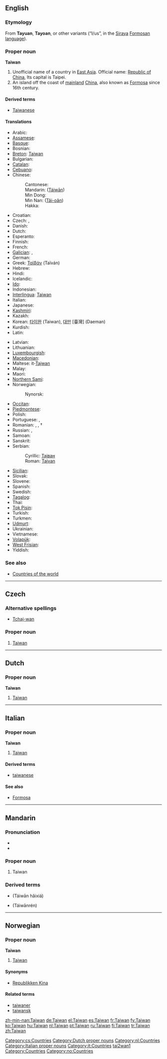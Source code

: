 {{see|Taiwán}}
==English==

===Etymology===
From '''Tayuan''', '''Tayoan''', or other variants (“I/us”, in the [[w:Siraya people|Siraya]] [[w:Formosan languages|Formosan language]]).

===Proper noun===
{{wikipedia}}
'''Taiwan'''

# Unofficial name of a country in [[East Asia]]. Official name: [[Republic of China]], Its capital is Taipei.
# An island off the coast of [[mainland]] [[China]], also known as [[Formosa]] since 16th century.

====Derived terms====
* [[Taiwanese]]

====Translations====
{{top}}
* Arabic: {{t|ar|تايوان|sc=Arab|tr=taiwān}}
* [[Assamese]]: {{t|as|টাইৱান}}
* [[Basque]]: {{t|eu|Taiwan}}
* Bosnian: {{t-|bs|Tajvan|m}}
* [[Breton]]: [[#Breton|Taiwan]]
* Bulgarian: {{t|bg|Тайван}}
* [[Catalan]]: {{t|ca|Taiwan}}
* [[Cebuano]]: {{t|ceb|Taiwan}}
* Chinese:
*: Cantonese: {{t|zh-yue|台灣}}
*: Mandarin: {{zh-ts|[[臺灣]] or [[台灣]]|[[台湾]]}} ([[Táiwān]])
*: Min Dong: {{t|cdo|Dài-uăng}}
*: Min Nan: {{zh-ts|[[臺灣]] or [[台灣]]|[[台湾]]}} ([[Tâi-oân]])
*: Hakka: {{t|hak|Thòi-vàn}}
* Croatian: {{t-|hr|Tajvan|m}}
* Czech: {{t-|cs|Tchaj-wan|m}}, {{t-|cs|Taiwan|m}}
* Danish: {{t-|da|Taiwan}}
* Dutch: {{t-|nl|Taiwan}}
* Esperanto: {{t|eo|Tajvano}}
* Finnish: {{t+|fi|Taiwan}}
* French: {{t+|fr|Taïwan|f}}
* [[Galician]]: {{t|gl|Taiwan}}, {{t|gl|Taiwán}}
* German: {{t+|de|Taiwan}}
* Greek: [[Ταϊβάν]] (Taïván) {{f}}
* Hebrew: {{t|he|הרפובליקה הסינית}}
* Hindi: {{t|hi|ताइवान}}
* Icelandic: {{t|is|Tævan}}
* [[Ido]]: {{t|io|Taiwan}}
* Indonesian: {{t-|id|Taiwan|xs=Indonesian}}
* [[Interlingua]]: [[#Interlingua|Taiwan]]
* Italian: {{t-|it|Taiwan}}
* Japanese: {{t|ja|台湾|tr=[[たいわん]], Taiwan|sc=Jpan}}
* [[Kashmiri]]: {{t|ks|तैवान}}
* Kazakh: {{t|kk|Тайуан}}
* Korean: [[타이완]] (Taiwan), [[대만]] [臺灣] (Daeman)
* Kurdish: {{t|ku|Taywan}}
* Latin: {{t|la|Taivania}}
{{mid}}
* Latvian: {{t|lv|Taivāna}}
* Lithuanian: {{t|lt|Taivanas}}
* [[Luxembourgish]]: {{t|lb|Taiwan}}
* [[Macedonian]]: {{t|mk|Тајван}}
* Maltese: it-[[Tajwan]]
* Malay: {{t|ms|Taiwan}}
* Maori: {{t|mi|Taiwana}}
* [[Northern Sami]]: {{t|se|Taiwan}}
* Norwegian: {{t-|no|Taiwan}}
*: Nynorsk: {{t|nn|Taiwan}}
* [[Occitan]]: {{t|oc|Taiwan}}
* [[Piedmontese]]: {{t|pms|Taiwan}}
* Polish: {{t|pl|Tajwan}}
* Portuguese: {{t+|pt|Taiwan|f}}, {{t+|pt|Formosa|f}}
* Romanian: {{t|ro|Taivan}}, {{t|ro|Taiwan|n}}, {{t|ro|Formosaf|f}} †
* Russian: {{t|ru|Тайвань|m|tr=Tajván’|sc=Cyrl}}, {{t|ru|Формоза|f|tr=Formóza|sc=Cyrl}}
* Samoan: {{t|sm|Tailani}}
* Sanskrit: {{t|sa|तैवान}}
* Serbian:
*: Cyrillic: [[Тајван#Serbian|Тајван]] {{m}}
*: Roman: [[Tajvan#Serbian|Tajvan]] {{m}}
* [[Sicilian]]: {{t|scn|Taiwan}}
* Slovak: {{t|sk|Taiwan}}
* Slovene: {{t|sl|Tajvan}}
* Spanish: {{t|es|Taiwán}}
* Swedish: {{t-|sv|Taiwan}}
* [[Tagalog]]: {{t|tl|Taiwan}}
* Thai: {{t|th|ไต้หวัน}}
* [[Tok Pisin]]: {{t|tpi|Taiwan}}
* Turkish: {{t|tr|Tayvan|sc=Thai}}
* Turkmen: {{t|tk|Taýwan}}
* [[Udmurt]]: {{t|udm|Тайвань}}
* Ukrainian: {{uk|Тайвань}}
* Vietnamese: {{t|vi|Đài Loan}}
* [[Volapük]]: {{t|vo|Tayvän}}
* [[West Frisian]]: {{t|fy|Taiwan}}
* Yiddish: {{t|yi|טייוואן}}
{{bottom}}

===See also===
* [[Appendix:Countries of the world|Countries of the world]]

----

==Czech==

===Alternative spellings===
* [[Tchaj-wan]]

===Proper noun===
{{cs-proper noun|g=m}}

# [[#English|Taiwan]]

[[Category:cs:Countries]]

----

==Dutch==

===Proper noun===
'''Taiwan'''

# [[#English|Taiwan]]

[[Category:Dutch proper nouns]]
[[Category:nl:Countries]]

----

==Italian==
{{wikipedia|lang=it}}

===Proper noun===
'''Taiwan''' {{m}}

# [[#English|Taiwan]]

====Derived terms====
* [[taiwanese]]

====See also====
* [[Formosa#Italian|Formosa]]

[[Category:Italian proper nouns]]
[[Category:it:Countries]]

----

==Mandarin==
{{zh-forms|[[台湾]]|[[臺灣]] or [[台灣]]}}

===Pronunciation===
* {{audio|Zh-Taiwan.ogg|audio}}
* {{IPA|[ tʰai˧˥uan˥˥ ]}}

===Proper noun===
{{cmn-noun|p|pin=Táiwān|pint=tai2wan1|tra=[[臺灣]] or [[台灣]]|sim=台湾}}

# Taiwan

===Derived terms===
* {{zh-ts|台灣海峽|台湾海峡}} (Táiwān hǎixiá)
* {{zh-ts|台灣人|台湾人}} (Táiwānrén)

[[Category:Mandarin entries with audio links|tai2wan1]]

----

==Norwegian==

===Proper noun===
'''Taiwan'''

# [[#English|Taiwan]]

====Synonyms====
* [[Republikken Kina]]

====Related terms====
* [[taiwaner]]
* [[taiwansk]]

[[Category:Countries]]
[[Category:no:Countries]]

[[zh-min-nan:Taiwan]]
[[de:Taiwan]]
[[el:Taiwan]]
[[es:Taiwan]]
[[fr:Taiwan]]
[[fy:Taiwan]]
[[ko:Taiwan]]
[[hu:Taiwan]]
[[nl:Taiwan]]
[[pt:Taiwan]]
[[ru:Taiwan]]
[[fi:Taiwan]]
[[tr:Taiwan]]
[[zh:Taiwan]]